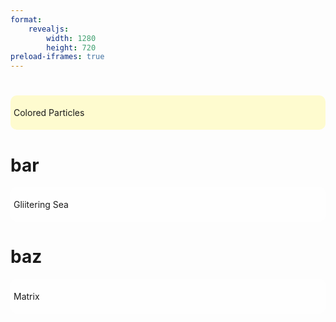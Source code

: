```yaml
---
format: 
    revealjs: 
        width: 1280
        height: 720
preload-iframes: true
---
```


# {background-iframe="iframes/coloredParticles/index.html"}

::: {style="background-color: #fffbbfbb; border-radius: 10px; padding: 5px;" .r-fit-text}
Colored Particles
:::

# bar {background-iframe="iframes/glitteringSea/index.html"}

::: {style="background-color: #ffffffbb; border-radius: 10px; padding: 5px;" .r-fit-text}
Gliitering Sea
:::

# baz {background-iframe="iframes/matrix/index.html"}

::: {style="background-color: #ffffffbb; border-radius: 10px; padding: 5px;" .r-fit-text}
Matrix
:::
